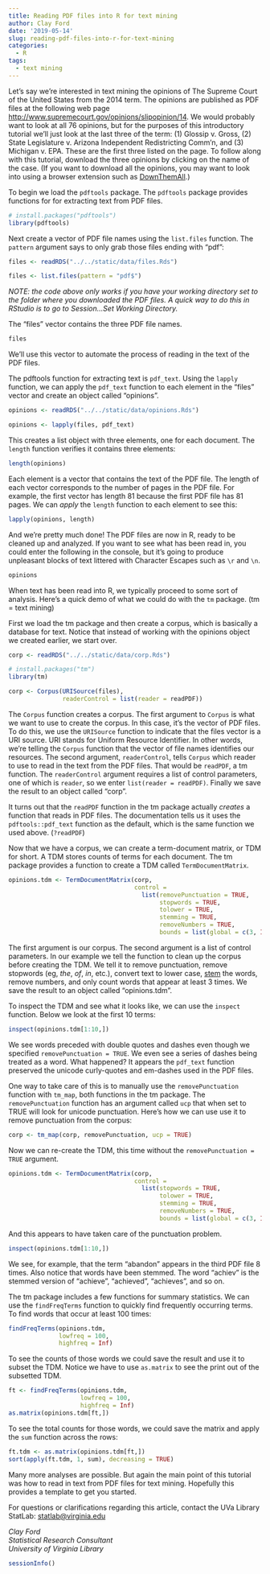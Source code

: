 ```yaml
---
title: Reading PDF files into R for text mining
author: Clay Ford
date: '2019-05-14'
slug: reading-pdf-files-into-r-for-text-mining
categories:
  - R
tags:
  - text mining
---
```


Let's say we're interested in text mining the opinions of The Supreme Court of the United States from the 2014 term. The opinions are published as PDF files at the following web page  <a href="http://www.supremecourt.gov/opinions/slipopinion/14" target="_blank">http://www.supremecourt.gov/opinions/slipopinion/14</a>. We would probably want to look at all 76 opinions, but for the purposes of this introductory tutorial we'll just look at the last three of the term: (1) Glossip v. Gross, (2) State Legislature v. Arizona Independent Redistricting Comm’n, and (3) Michigan v. EPA. These are the first three listed on the page. To follow along with this tutorial, download the three opinions by clicking on the name of the case. (If you want to download all the opinions, you may want to look into using a browser extension such as <a href="http://www.downthemall.net/" target="_blank">DownThemAll</a>.)

To begin we load the <code>pdftools</code> package. The <code>pdftools</code> package provides functions for for extracting text from PDF files. 

```r
# install.packages("pdftools")
library(pdftools)
```

Next create a vector of PDF file names using the <code>list.files</code> function. The <code>pattern</code> argument says to only grab those files ending with "pdf":

```r
files <- readRDS("../../static/data/files.Rds")
```


```r
files <- list.files(pattern = "pdf$")

```


_NOTE: the code above only works if you have your working directory set to the folder where you downloaded the PDF files. A quick way to do this in RStudio is to go to Session...Set Working Directory._

The "files" vector contains the three PDF file names. 

```r
files
```


We'll use this vector to automate the process of reading in the text of the PDF files. 

The pdftools function for extracting text is <code>pdf_text</code>. Using the `lapply` function, we can apply the `pdf_text` function to each element in the "files" vector and create an object called "opinions".


```r
opinions <- readRDS("../../static/data/opinions.Rds")
```


```r
opinions <- lapply(files, pdf_text)
```

This creates a list object with three elements, one for each document. The `length` function verifies it contains three elements:

```r
length(opinions)
```


Each element is a vector that contains the text of the PDF file. The length of each vector corresponds to the number of pages in the PDF file. For example, the first vector has length 81 because the first PDF file has 81 pages. We can _apply_ the `length` function to each element to see this:

```r
lapply(opinions, length) 
```

And we're pretty much done! The PDF files are now in R, ready to be cleaned up and analyzed. If you want to see what has been read in, you could enter the following in the console, but it's going to produce unpleasant blocks of text littered with Character Escapes such as `\r` and `\n`. 

```r
opinions
```


When text has been read into R, we typically proceed to some sort of analysis. Here's a quick demo of what we could do with the `tm` package. (tm = text mining) 

First we load the tm package and then create a corpus, which is basically a database for text. Notice that instead of working with the opinions object we created earlier, we start over. 

```r
corp <- readRDS("../../static/data/corp.Rds")
```


```r
# install.packages("tm")
library(tm)

```



```r
corp <- Corpus(URISource(files),
               readerControl = list(reader = readPDF))

```


The <code>Corpus</code> function creates a corpus. The first argument to <code>Corpus</code> is what we want to use to create the corpus. In this case, it's the vector of PDF files. To do this, we use the <code>URISource</code> function to indicate that the files vector is a URI source. URI stands for Uniform Resource Identifier. In other words, we're telling the <code>Corpus</code> function that the vector of file names identifies our resources. The second argument, <code>readerControl</code>, tells <code>Corpus</code> which reader to use to read in the text from the PDF files. That would be <code>readPDF</code>, a tm function. The <code>readerControl</code> argument requires a list of control parameters, one of which is <code>reader</code>, so we enter <code>list(reader = readPDF)</code>. Finally we save the result to an object called "corp".

It turns out that the `readPDF` function in the tm package actually _creates_ a function that reads in PDF files. The documentation tells us it uses the `pdftools::pdf_text` function as the default, which is the same function we used above. (`?readPDF`)

Now that we have a corpus, we can create a term-document matrix, or TDM for short. A TDM stores counts of terms for each document. The tm package provides a function to create a TDM called <code>TermDocumentMatrix</code>.

```r
opinions.tdm <- TermDocumentMatrix(corp, 
                                   control = 
                                     list(removePunctuation = TRUE,
                                          stopwords = TRUE,
                                          tolower = TRUE,
                                          stemming = TRUE,
                                          removeNumbers = TRUE,
                                          bounds = list(global = c(3, Inf)))) 
```


The first argument is our corpus. The second argument is a list of control parameters. In our example we tell the function to clean up the corpus before creating the TDM. We tell it to remove punctuation, remove stopwords (eg, <em>the</em>, <em>of</em>, <em>in</em>, etc.), convert text to lower case, <a href="https://en.wikipedia.org/wiki/Stemming" target="_blank">stem</a> the words, remove numbers, and only count words that appear at least 3 times. We save the result to an object called "opinions.tdm".

To inspect the TDM and see what it looks like, we can use the <code>inspect</code> function. Below we look at the first 10 terms:

```r
inspect(opinions.tdm[1:10,])
```

We see words preceded with double quotes and dashes even though we specified <code>removePunctuation = TRUE</code>. We even see a series of dashes being treated as a word. What happened? It appears the  <code>pdf_text</code> function preserved the unicode curly-quotes and em-dashes used in the PDF files. 

One way to take care of this is to manually use the `removePunctuation` function with `tm_map`, both functions in the tm package. The `removePunctuation` function has an argument called `ucp` that when set to TRUE will look for unicode punctuation. Here's how we can use use it to remove punctuation from the corpus:

```r
corp <- tm_map(corp, removePunctuation, ucp = TRUE)
```


Now we can re-create the TDM, this time without the `removePunctuation = TRUE` argument.

```r
opinions.tdm <- TermDocumentMatrix(corp, 
                                   control = 
                                     list(stopwords = TRUE,
                                          tolower = TRUE,
                                          stemming = TRUE,
                                          removeNumbers = TRUE,
                                          bounds = list(global = c(3, Inf)))) 
```


And this appears to have taken care of the punctuation problem.

```r
inspect(opinions.tdm[1:10,])
```


We see, for example, that the term "abandon" appears in the third PDF file 8 times. Also notice that words have been stemmed. The word "achiev" is the stemmed version of "achieve", "achieved", "achieves", and so on.

The tm package includes a few functions for summary statistics. We can use the <code>findFreqTerms</code> function to quickly find frequently occurring terms. To find words that occur at least 100 times:


```r
findFreqTerms(opinions.tdm, 
              lowfreq = 100, 
              highfreq = Inf)
```


To see the counts of those words we could save the result and use it to subset the TDM. Notice we have to use `as.matrix` to see the print out of the subsetted TDM. 

```r

ft <- findFreqTerms(opinions.tdm, 
                    lowfreq = 100, 
                    highfreq = Inf)
as.matrix(opinions.tdm[ft,])
```


To see the total counts for those words, we could save the matrix and apply the <code>sum</code> function across the rows:

```r
ft.tdm <- as.matrix(opinions.tdm[ft,])
sort(apply(ft.tdm, 1, sum), decreasing = TRUE)

```


Many more analyses are possible. But again the main point of this tutorial was how to read in text from PDF files for text mining. Hopefully this provides a template to get you started.

For questions or clarifications regarding this article, contact the UVa Library StatLab: [statlab@virginia.edu](mailto:statlab@virginia.edu) 

_Clay Ford_   
_Statistical Research Consultant_  
_University of Virginia Library_  

```r
sessionInfo()
```


